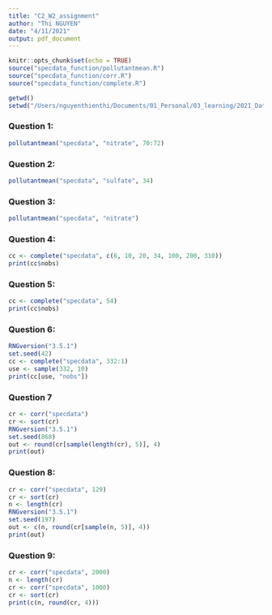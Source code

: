 ```yaml
---
title: "C2_W2_assignment"
author: "Thi NGUYEN"
date: "4/11/2021"
output: pdf_document
---
```


```r
knitr::opts_chunk$set(echo = TRUE)
source("specdata_function/pollutantmean.R")
source("specdata_function/corr.R")
source("specdata_function/complete.R")

getwd()
setwd("/Users/nguyenthienthi/Documents/01_Personal/03_learning/2021_Data_Science_Coursera/datasciencecoursera/c2_w2")
```



### Question 1:
```r
pollutantmean("specdata", "nitrate", 70:72)
```

### Question 2:

```r
pollutantmean("specdata", "sulfate", 34)
```

### Question 3: 

```r
pollutantmean("specdata", "nitrate")
```


### Question 4:
```r
cc <- complete("specdata", c(6, 10, 20, 34, 100, 200, 310))
print(cc$nobs)
```

### Question 5:

```r
cc <- complete("specdata", 54)
print(cc$nobs)
```

### Question 6:
```r
RNGversion("3.5.1")  
set.seed(42)
cc <- complete("specdata", 332:1)
use <- sample(332, 10)
print(cc[use, "nobs"])
```

### Question 7
```r
cr <- corr("specdata")                
cr <- sort(cr)   
RNGversion("3.5.1")
set.seed(868)                
out <- round(cr[sample(length(cr), 5)], 4)
print(out)
```


### Question 8:
```r
cr <- corr("specdata", 129)                
cr <- sort(cr)                
n <- length(cr)    
RNGversion("3.5.1")
set.seed(197)                
out <- c(n, round(cr[sample(n, 5)], 4))
print(out)
```

### Question 9:
```r
cr <- corr("specdata", 2000)                
n <- length(cr)                
cr <- corr("specdata", 1000)                
cr <- sort(cr)
print(c(n, round(cr, 4)))
```

